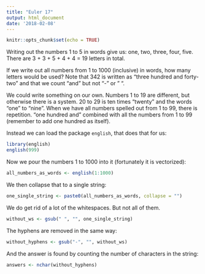 ```yaml
---
title: "Euler 17"
output: html_document
date: '2018-02-08'
---
```


```r
knitr::opts_chunk$set(echo = TRUE)
```

Writing out the numbers 1 to 5 in words give us:
one, two, three, four, five. There are 3 + 3 + 5 + 4 + 4 = 19 letters in total.

If we write out all numbers from 1 to 1000 (inclusive) in words, how many letters
would be used? Note that 342 is written as "three hundred and forty-two" and that
we count "and" but not "-" or " ". 

We could write something on our own. Numbers 1 to 19 are different, but otherwise
there is a system. 20 to 29 is ten times "twenty" and the words "one" to "nine".
When we have all numbers spelled out from 1 to 99, there is repetition. "one hundred and" 
combined with all the numbers from 1 to 99 (remember to add one hundred as itself).

Instead we can load the package `english`, that does that for us:

```r
library(english)
english(999)
```

Now we pour the numbers 1 to 1000 into it (fortunately it is vectorized):

```r
all_numbers_as_words <- english(1:1000)
```

We then collapse that to a single string:

```r
one_single_string <- paste0(all_numbers_as_words, collapse = "")
```
We do get rid of a lot of the whitespaces. But not all of them. 

```r
without_ws <- gsub(" ", "", one_single_string)
```

The hyphens are removed in the same way:

```r
without_hyphens <- gsub("-", "", without_ws)
```

And the answer is found by counting the number of characters in the string:

```r
answers <- nchar(without_hyphens)
```

